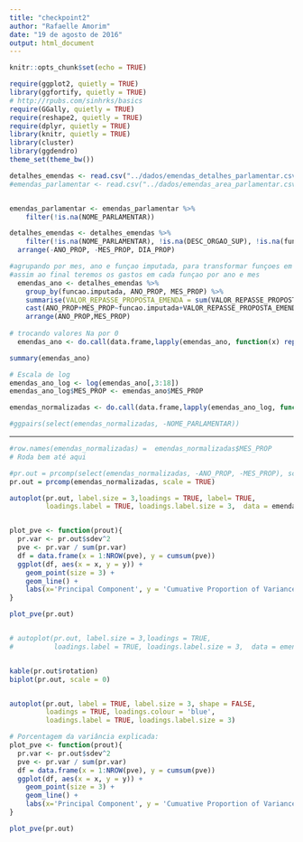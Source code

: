 ```yaml
---
title: "checkpoint2"
author: "Rafaelle Amorim"
date: "19 de agosto de 2016"
output: html_document
---
```


```r
knitr::opts_chunk$set(echo = TRUE)
```

```r
require(ggplot2, quietly = TRUE)
library(ggfortify, quietly = TRUE)
# http://rpubs.com/sinhrks/basics
require(GGally, quietly = TRUE)
require(reshape2, quietly = TRUE)
require(dplyr, quietly = TRUE)
library(knitr, quietly = TRUE)
library(cluster)
library(ggdendro)
theme_set(theme_bw())
```

```r

detalhes_emendas <- read.csv("../dados/emendas_detalhes_parlamentar.csv")
#emendas_parlamentar <- read.csv("../dados/emendas_area_parlamentar.csv")


emendas_parlamentar <- emendas_parlamentar %>%
    filter(!is.na(NOME_PARLAMENTAR)) 

detalhes_emendas <- detalhes_emendas %>%
    filter(!is.na(NOME_PARLAMENTAR), !is.na(DESC_ORGAO_SUP), !is.na(funcao.imputada)) %>%
  arrange(-ANO_PROP, -MES_PROP, DIA_PROP)

#agrupando por mes, ano e funçao imputada, para transformar funçoes em colunas
#assim ao final teremos os gastos em cada funçao por ano e mes
  emendas_ano <- detalhes_emendas %>%
    group_by(funcao.imputada, ANO_PROP, MES_PROP) %>%
    summarise(VALOR_REPASSE_PROPOSTA_EMENDA = sum(VALOR_REPASSE_PROPOSTA_EMENDA)) %>%
    cast(ANO_PROP+MES_PROP~funcao.imputada+VALOR_REPASSE_PROPOSTA_EMENDA) %>%
    arrange(ANO_PROP,MES_PROP)  
  
# trocando valores Na por 0 
  emendas_ano <- do.call(data.frame,lapply(emendas_ano, function(x) replace(x, is.na(x),0)))

summary(emendas_ano)

```

```r
# Escala de log 
emendas_ano_log <- log(emendas_ano[,3:18])
emendas_ano_log$MES_PROP <- emendas_ano$MES_PROP

emendas_normalizadas <- do.call(data.frame,lapply(emendas_ano_log, function(x) replace(x, is.infinite(x),0)))

#ggpairs(select(emendas_normalizadas, -NOME_PARLAMENTAR))
```

----


```r
#row.names(emendas_normalizadas) =  emendas_normalizadas$MES_PROP 
# Roda bem até aqui

#pr.out = prcomp(select(emendas_normalizadas, -ANO_PROP, -MES_PROP), scale = TRUE) 
pr.out = prcomp(emendas_normalizadas, scale = TRUE) 

autoplot(pr.out, label.size = 3,loadings = TRUE, label= TRUE,
         loadings.label = TRUE, loadings.label.size = 3,  data = emendas_ano,colour = "MES_PROP") 


plot_pve <- function(prout){
  pr.var <- pr.out$sdev^2
  pve <- pr.var / sum(pr.var)
  df = data.frame(x = 1:NROW(pve), y = cumsum(pve))
  ggplot(df, aes(x = x, y = y)) + 
    geom_point(size = 3) + 
    geom_line() + 
    labs(x='Principal Component', y = 'Cumuative Proportion of Variance Explained')
}

plot_pve(pr.out)


# autoplot(pr.out, label.size = 3,loadings = TRUE, 
#          loadings.label = TRUE, loadings.label.size = 3,  data = emendas_ano,colour = "ANO_PROP") 


kable(pr.out$rotation)
biplot(pr.out, scale = 0)


autoplot(pr.out, label = TRUE, label.size = 3, shape = FALSE, 
         loadings = TRUE, loadings.colour = 'blue',
         loadings.label = TRUE, loadings.label.size = 3)

# Porcentagem da variância explicada: 
plot_pve <- function(prout){
  pr.var <- pr.out$sdev^2
  pve <- pr.var / sum(pr.var)
  df = data.frame(x = 1:NROW(pve), y = cumsum(pve))
  ggplot(df, aes(x = x, y = y)) + 
    geom_point(size = 3) + 
    geom_line() + 
    labs(x='Principal Component', y = 'Cumuative Proportion of Variance Explained')
}

plot_pve(pr.out)
```